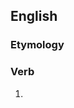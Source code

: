 ==English==

===Etymology===
{{suffix|en|plough|eth}}

===Verb===
{{head|en|verb form}}

# {{en-archaic third-person singular of|plough}}
